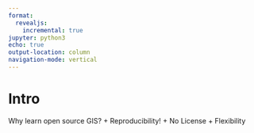 ```yaml
---
format:
  revealjs:
    incremental: true 
jupyter: python3
echo: true
output-location: column
navigation-mode: vertical
---
```


#  Intro

Why learn open source GIS?
+ Reproducibility!
+ No License
+ Flexibility

##
